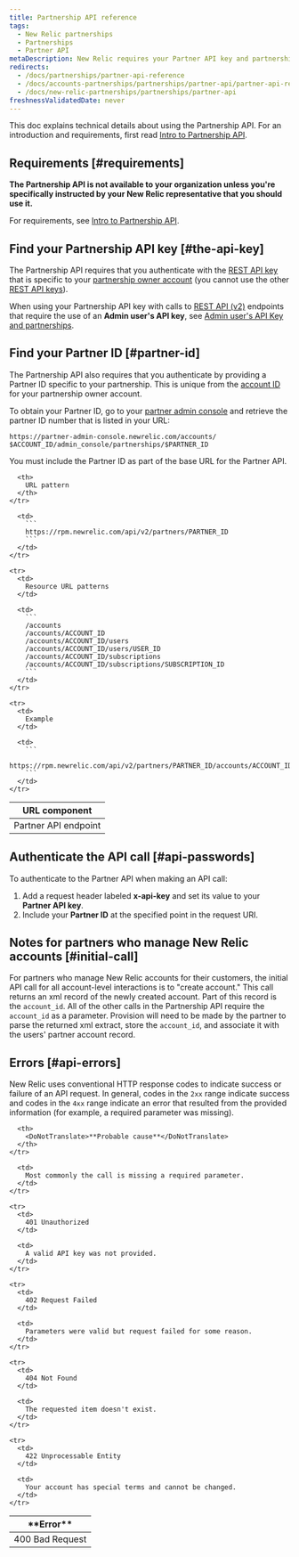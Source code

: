 ```yaml
---
title: Partnership API reference
tags:
  - New Relic partnerships
  - Partnerships
  - Partner API
metaDescription: New Relic requires your Partner API key and partnership account ID to authenticate Partner API calls using the JSON REST format.
redirects:
  - /docs/partnerships/partner-api-reference
  - /docs/accounts-partnerships/partnerships/partner-api/partner-api-reference
  - /docs/new-relic-partnerships/partnerships/partner-api
freshnessValidatedDate: never
---
```


This doc explains technical details about using the Partnership API. For an introduction and requirements, first read [Intro to Partnership API](/docs/new-relic-partnerships/partner-integration-guide/partner-account-maintenance/partner-api/).

## Requirements [#requirements]

<DoNotTranslate>**The Partnership API is not available to your organization unless you're specifically instructed by your New Relic representative that you should use it.**</DoNotTranslate>

For requirements, see [Intro to Partnership API](/docs/new-relic-partnerships/partner-integration-guide/partner-account-maintenance/partner-api/).

## Find your Partnership API key [#the-api-key]

The Partnership API requires that you authenticate with the [REST API key](/docs/apis/getting-started/intro-apis/understand-new-relic-api-keys#rest-api) that is specific to your [partnership owner account](/docs/new-relic-partnerships/partner-integration-guide/partner-account-maintenance/partnership-accounts-users-subscriptions#partner-owner) (you cannot use the other [REST API keys](/docs/apis/rest-api-v2/getting-started/introduction-new-relic-rest-api-v2#api_key)).

When using your Partnership API key with calls to [REST API (v2)](/docs/apis/rest-api-v2/getting-started/introduction-new-relic-rest-api-v2) endpoints that require the use of an <DoNotTranslate>**Admin user's API key**</DoNotTranslate>, see [Admin user's API Key and partnerships](/docs/apis/rest-api-v2/requirements/admins-api-key-partnerships).

## Find your Partner ID [#partner-id]

The Partnership API also requires that you authenticate by providing a Partner ID specific to your partnership. This is unique from the [account ID](/docs/accounts/install-new-relic/account-setup/account-id) for your partnership owner account.

To obtain your Partner ID, go to your [partner admin console](/docs/accounts-partnerships/partner-integration-guide/getting-started/partnership-admin-console) and retrieve the partner ID number that is listed in your URL:

```
https://partner-admin-console.newrelic.com/accounts/​$ACCOUNT_ID/admin_console/partnerships/$PARTNER_ID
```

You must include the Partner ID as part of the base URL for the Partner API.

<table>
  <thead>
    <tr>
      <th style={{ width: "200px" }}>
        URL component
      </th>

      <th>
        URL pattern
      </th>
    </tr>
  </thead>

  <tbody>
    <tr>
      <td>
        Partner API endpoint
      </td>

      <td>
        ```
        https://rpm.newrelic.com/api/v2/partners/PARTNER_ID
        ```
      </td>
    </tr>

    <tr>
      <td>
        Resource URL patterns
      </td>

      <td>
        ```
        /accounts
        /accounts/ACCOUNT_ID
        /accounts/ACCOUNT_ID/users
        /accounts/ACCOUNT_ID/users/USER_ID
        /accounts/ACCOUNT_ID/subscriptions
        /accounts/ACCOUNT_ID/subscriptions/SUBSCRIPTION_ID
        ```
      </td>
    </tr>

    <tr>
      <td>
        Example
      </td>

      <td>
        ```
        https://rpm.newrelic.com/api/v2/partners/PARTNER_ID/accounts/ACCOUNT_ID
        ```
      </td>
    </tr>
  </tbody>
</table>

## Authenticate the API call [#api-passwords]

To authenticate to the Partner API when making an API call:

1. Add a request header labeled <DoNotTranslate>**x-api-key**</DoNotTranslate> and set its value to your <DoNotTranslate>**Partner API key**</DoNotTranslate>.
2. Include your <DoNotTranslate>**Partner ID**</DoNotTranslate> at the specified point in the request URI.

## Notes for partners who manage New Relic accounts [#initial-call]

For partners who manage New Relic accounts for their customers, the initial API call for all account-level interactions is to "create account." This call returns an xml record of the newly created account. Part of this record is the `account_id`. All of the other calls in the Partnership API require the `account_id` as a parameter. Provision will need to be made by the partner to parse the returned xml extract, store the `account_id`, and associate it with the users' partner account record.

## Errors [#api-errors]

New Relic uses conventional HTTP response codes to indicate success or failure of an API request. In general, codes in the `2xx` range indicate success and codes in the `4xx` range indicate an error that resulted from the provided information (for example, a required parameter was missing).

<table>
  <thead>
    <tr>
      <th width={200}>
        <DoNotTranslate>**Error**</DoNotTranslate>
      </th>

      <th>
        <DoNotTranslate>**Probable cause**</DoNotTranslate>
      </th>
    </tr>
  </thead>

  <tbody>
    <tr>
      <td>
        400 Bad Request
      </td>

      <td>
        Most commonly the call is missing a required parameter.
      </td>
    </tr>

    <tr>
      <td>
        401 Unauthorized
      </td>

      <td>
        A valid API key was not provided.
      </td>
    </tr>

    <tr>
      <td>
        402 Request Failed
      </td>

      <td>
        Parameters were valid but request failed for some reason.
      </td>
    </tr>

    <tr>
      <td>
        404 Not Found
      </td>

      <td>
        The requested item doesn't exist.
      </td>
    </tr>

    <tr>
      <td>
        422 Unprocessable Entity
      </td>

      <td>
        Your account has special terms and cannot be changed.
      </td>
    </tr>
  </tbody>
</table>
